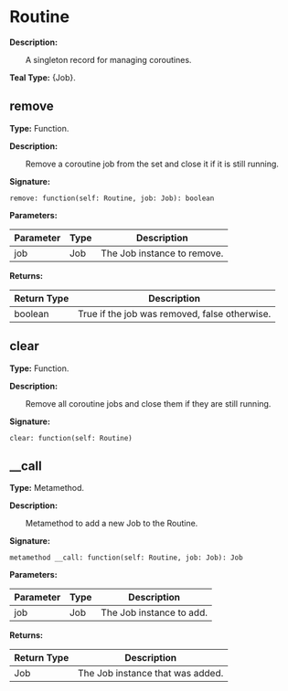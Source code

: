 
# Routine

**Description:**

&emsp;&emsp;A singleton record for managing coroutines.

**Teal Type:** {Job}.

## remove

**Type:** Function.

**Description:**

&emsp;&emsp;Remove a coroutine job from the set and close it if it is still running.

**Signature:**
```tl
remove: function(self: Routine, job: Job): boolean
```

**Parameters:**

| Parameter | Type | Description |
| --- | --- | --- |
| job | Job | The Job instance to remove. |

**Returns:**

| Return Type | Description |
| --- | --- |
| boolean | True if the job was removed, false otherwise. |

## clear

**Type:** Function.

**Description:**

&emsp;&emsp;Remove all coroutine jobs and close them if they are still running.

**Signature:**
```tl
clear: function(self: Routine)
```

## __call

**Type:** Metamethod.

**Description:**

&emsp;&emsp;Metamethod to add a new Job to the Routine.

**Signature:**
```tl
metamethod __call: function(self: Routine, job: Job): Job
```

**Parameters:**

| Parameter | Type | Description |
| --- | --- | --- |
| job | Job | The Job instance to add. |

**Returns:**

| Return Type | Description |
| --- | --- |
| Job | The Job instance that was added. |